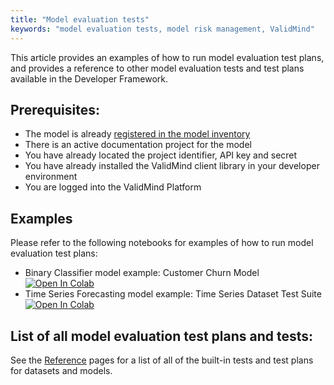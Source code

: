 ```yaml
---
title: "Model evaluation tests"
keywords: "model evaluation tests, model risk management, ValidMind"
---
```


This article provides an examples of how to run model evaluation test plans, and provides a reference to other model evaluation tests and test plans available in the Developer Framework. 

## Prerequisites:

* The model is already [registered in the model inventory](../model-developers/register-models.qmd)
* There is an active documentation project for the model
* You have already located the project identifier, API key and secret
* You have already installed the ValidMind client library in your developer environment
* You are logged into the ValidMind Platform

## Examples

Please refer to the following notebooks for examples of how to run model evaluation test plans: 

- Binary Classifier model example: Customer Churn Model [![Open In Colab](https://colab.research.google.com/assets/colab-badge.svg)](https://colab.research.google.com/drive/10uImCqleKr72z_FhfPmyvfpD6tF-jEvy?usp=share_link)
- Time Series Forecasting model example: Time Series Dataset Test Suite [![Open In Colab](https://colab.research.google.com/assets/colab-badge.svg)](https://drive.google.com/file/d/1RbgGJk9mqQiZK_pFHdctKAObPXafonY1/view?usp=sharing)

## List of all model evaluation test plans and tests: 

See the [Reference](reference.qmd) pages for a list of all of the built-in tests and test plans for datasets and models.

<!---
## Related Topics

Provide links or references to related topics that users might find useful or interesting. These could be other articles, resources, or tools related to the main topic.
--->